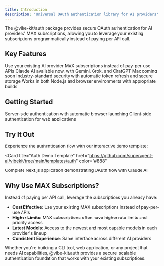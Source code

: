 ```yaml
---
title: Introduction
description: "Universal OAuth authentication library for AI providers' MAX subscriptions. Currently supports Claude AI with Gemini, Grok, and ChatGPT Max coming soon."
---
```


The @vibe-kit/auth package provides secure OAuth authentication for AI providers' MAX subscriptions, allowing you to leverage your existing subscriptions programmatically instead of paying per API call.

## Key Features

<CardGroup cols={2}>
  <Card title="MAX Subscription Access" icon="credit-card" color="#888">
    Use your existing AI provider MAX subscriptions instead of pay-per-use APIs
  </Card>
  <Card title="Multiple Providers" icon="network" color="#888">
    Claude AI available now, with Gemini, Grok, and ChatGPT Max coming soon
  </Card>
  <Card title="Secure OAuth 2.0 + PKCE" icon="shield-check" color="#888">
    Industry-standard security with automatic token refresh and secure storage
  </Card>
  <Card title="Universal Compatibility" icon="globe" color="#888">
    Works in both Node.js and browser environments with appropriate builds
  </Card>
</CardGroup>

## Getting Started

<CardGroup cols={2}>
  <Card
    title="Node.js Usage"
    icon="server"
    href="/auth/node"
    color="#888"
  >
    Server-side authentication with automatic browser launching
  </Card>
  <Card
    title="Browser Usage"
    icon="monitor"
    href="/auth/browser"
    color="#888"
  >
    Client-side authentication for web applications
  </Card>
</CardGroup>

## Try It Out

Experience the authentication flow with our interactive demo template:

<Card
  title="Auth Demo Template"
  href="https://github.com/superagent-ai/vibekit/tree/main/templates/auth"
  color="#888"
>
  Complete Next.js application demonstrating OAuth flow with Claude AI
</Card>

## Why Use MAX Subscriptions?

Instead of paying per API call, leverage the subscriptions you already have:

- **Cost Effective**: Use your existing MAX subscriptions instead of pay-per-use APIs
- **Higher Limits**: MAX subscriptions often have higher rate limits and priority access  
- **Latest Models**: Access to the newest and most capable models in each provider's lineup
- **Consistent Experience**: Same interface across different AI providers

Whether you're building a CLI tool, web application, or any project that needs AI capabilities, @vibe-kit/auth provides a secure, scalable authentication foundation that works with your existing subscriptions.